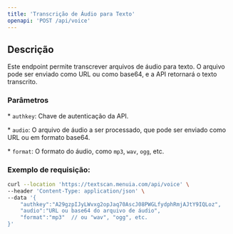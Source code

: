 ```yaml
---
title: 'Transcrição de Áudio para Texto'
openapi: 'POST /api/voice'
---
```


## Descrição

Este endpoint permite transcrever arquivos de áudio para texto. O arquivo pode ser enviado como URL ou como base64, e a API retornará o texto transcrito.

### Parâmetros

\* `authkey`: Chave de autenticação da API.

\* `audio`: O arquivo de áudio a ser processado, que pode ser enviado como URL ou em formato base64.

\* `format`: O formato do áudio, como `mp3`, `wav`, `ogg`, etc.

### Exemplo de requisição:

```bash
curl --location 'https://textscan.menuia.com/api/voice' \
--header 'Content-Type: application/json' \
--data '{
    "authkey":"A29gzpIJyLWvxg2opJaq70AscJ08PWGLfydphRmjAJtY9IQLoz",
    "audio":"URL ou base64 do arquivo de áudio",
    "format":"mp3"  // ou "wav", "ogg", etc.
}'
